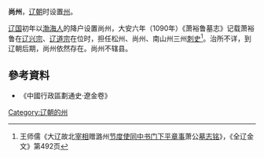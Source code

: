 '''尚州'''，[[辽朝|辽朝]]时设置[[州|州]]。

[[辽国|辽国]]初年以[[渤海人|渤海人]]的降户设置尚州，大安六年（1090年）《萧裕鲁墓志》记载萧裕鲁在[[辽兴宗|辽兴宗]]、[[辽道宗|辽道宗]]在位时，担任松州、尚州、南山州三州[[刺史|刺史]]<ref>王师儒《大辽故北[[宰相|宰相]]赠潞州[[节度使|节度使]][[同中书门下平章事|同中书门下平章事]]萧公[[墓志铭|墓志铭]]》，《全辽金文》第492页</ref>。治所不详，到辽朝后期，尚州依然存在。尚州不辖县。
==參考資料==
{{reflist}}
*《中國行政區劃通史·遼金卷》
{{辽朝行政区划|nocat}}
{{辽朝行政区划小作品}}
[[Category:辽朝的州|Category:辽朝的州]]
